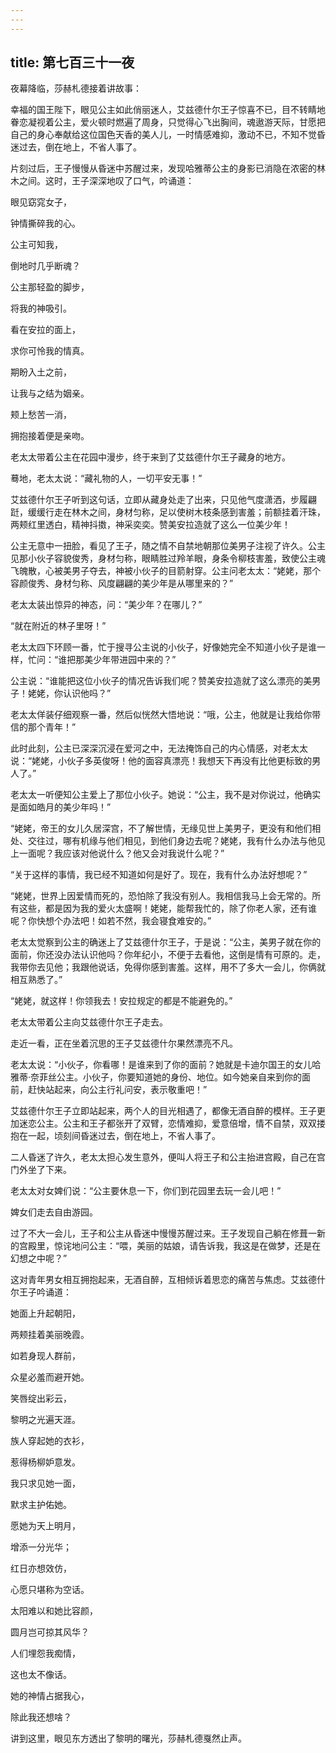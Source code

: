 ```yaml
---
---
---
```

title: 第七百三十一夜
---






夜幕降临，莎赫札德接着讲故事：





幸福的国王陛下，眼见公主如此俏丽迷人，艾兹德什尔王子惊喜不已，目不转睛地眷恋凝视着公主，爱火顿时燃遍了周身，只觉得心飞出胸间，魂遨游天际，甘愿把自己的身心奉献给这位国色天香的美人儿，一时情感难抑，激动不已，不知不觉昏迷过去，倒在地上，不省人事了。

片刻过后，王子慢慢从昏迷中苏醒过来，发现哈雅蒂公主的身影已消隐在浓密的林木之间。这时，王子深深地叹了口气，吟诵道：


眼见窈窕女子，

钟情撕碎我的心。

公主可知我，

倒地时几乎断魂？

公主那轻盈的脚步，

将我的神吸引。

看在安拉的面上，

求你可怜我的情真。

期盼入土之前，

让我与之结为姻亲。

颊上愁苦一消，

拥抱接着便是亲吻。



老太太带着公主在花园中漫步，终于来到了艾兹德什尔王子藏身的地方。

蓦地，老太太说：“藏礼物的人，一切平安无事！”

艾兹德什尔王子听到这句话，立即从藏身处走了出来，只见他气度潇洒，步履翩跹，缓缓行走在林木之间，身材匀称，足以使树木枝条感到害羞；前额挂着汗珠，两颊红里透白，精神抖擞，神采奕奕。赞美安拉造就了这么一位美少年！

公主无意中一扭脸，看见了王子，随之情不自禁地朝那位美男子注视了许久。公主见那小伙子容貌俊秀，身材匀称，眼睛胜过羚羊眼，身条令柳枝害羞，致使公主魂飞魄散，心被美男子夺去，神被小伙子的目箭射穿。公主问老太太：“姥姥，那个容颜俊秀、身材匀称、风度翩翩的美少年是从哪里来的？”

老太太装出惊异的神态，问：“美少年？在哪儿？”

“就在附近的林子里呀！”

老太太四下环顾一番，忙于搜寻公主说的小伙子，好像她完全不知道小伙子是谁一样，忙问：“谁把那美少年带进园中来的？”

公主说：“谁能把这位小伙子的情况告诉我们呢？赞美安拉造就了这么漂亮的美男子！姥姥，你认识他吗？”

老太太佯装仔细观察一番，然后似恍然大悟地说：“哦，公主，他就是让我给你带信的那个青年！”

此时此刻，公主已深深沉浸在爱河之中，无法掩饰自己的内心情感，对老太太说：“姥姥，小伙子多英俊呀！他的面容真漂亮！我想天下再没有比他更标致的男人了。”

老太太一听便知公主爱上了那位小伙子。她说：“公主，我不是对你说过，他确实是面如皓月的美少年吗！”

“姥姥，帝王的女儿久居深宫，不了解世情，无缘见世上美男子，更没有和他们相处、交往过，哪有机缘与他们相见，到他们身边去呢？姥姥，我有什么办法与他见上一面呢？我应该对他说什么？他又会对我说什么呢？”

“关于这样的事情，我已经不知道如何是好了。现在，我有什么办法好想呢？”

“姥姥，世界上因爱情而死的，恐怕除了我没有别人。我相信我马上会无常的。所有这些，都是因为我的爱火太盛啊！姥姥，能帮我忙的，除了你老人家，还有谁呢？你快想个办法吧！如若不然，我会寝食难安的。”

老太太觉察到公主的确迷上了艾兹德什尔王子，于是说：“公主，美男子就在你的面前，你还没办法认识他吗？你年纪小，不便于去看他，这倒是情有可原的。走，我带你去见他；我跟他说话，免得你感到害羞。这样，用不了多大一会儿，你俩就相互熟悉了。”

“姥姥，就这样！你领我去！安拉规定的都是不能避免的。”

老太太带着公主向艾兹德什尔王子走去。

走近一看，正在坐着沉思的王子艾兹德什尔果然漂亮不凡。

老太太说：“小伙子，你看哪！是谁来到了你的面前？她就是卡迪尔国王的女儿哈雅蒂·奈菲丝公主。小伙子，你要知道她的身份、地位。如今她亲自来到你的面前，赶快站起来，向公主行礼问安，表示敬重吧！”

艾兹德什尔王子立即站起来，两个人的目光相遇了，都像无酒自醉的模样。王子更加迷恋公主。公主和王子都张开了双臂，恋情难抑，爱意倍增，情不自禁，双双搂抱在一起，顷刻间昏迷过去，倒在地上，不省人事了。

二人昏迷了许久，老太太担心发生意外，便叫人将王子和公主抬进宫殿，自己在宫门外坐了下来。

老太太对女婢们说：“公主要休息一下，你们到花园里去玩一会儿吧！”

婢女们走去自由游园。

过了不大一会儿，王子和公主从昏迷中慢慢苏醒过来。王子发现自己躺在修葺一新的宫殿里，惊诧地问公主：“喂，美丽的姑娘，请告诉我，我这是在做梦，还是在幻想之中呢？”

这对青年男女相互拥抱起来，无酒自醉，互相倾诉着思恋的痛苦与焦虑。艾兹德什尔王子吟诵道：


她面上升起朝阳，

两颊挂着美丽晚霞。

如若身现人群前，

众星必羞而避开她。

笑唇绽出彩云，

黎明之光遍天涯。

族人穿起她的衣衫，

惹得杨柳妒意发。

我只求见她一面，

默求主护佑她。

愿她为天上明月，

增添一分光华；

红日亦想效仿，

心愿只堪称为空话。

太阳难以和她比容颜，

圆月岂可掠其风华？

人们埋怨我痴情，

这也太不像话。

她的神情占据我心，

除此我还想啥？



讲到这里，眼见东方透出了黎明的曙光，莎赫札德戛然止声。